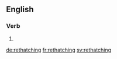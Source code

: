 ==English==

===Verb===
{{head|en}}

# {{present participle of|rethatch|lang=en}}

[[de:rethatching]]
[[fr:rethatching]]
[[sv:rethatching]]